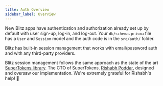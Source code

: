 ```yaml
---
title: Auth Overview
sidebar_label: Overview
---
```


New Blitz apps have authentication and authorization already set up by
default with user sign-up, log-in, and log-out. Your `db/schema.prisma`
file has a `User` and `Session` model and the auth code is in the
`src/auth/` folder.

Blitz has built-in session management that works with email/password auth
and with any third-party providers.

Blitz session management follows the same approach as the state of the art
[SuperTokens library](https://supertokens.com). The CTO of SuperTokens,
[Rishabh Poddar](https://twitter.com/rishpoddar), designed and oversaw our
implementation. We're extremely grateful for Rishabh's help! 🙏
